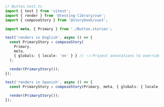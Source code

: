 ```ts
// Button.test.ts
import { test } from 'vitest';
import { render } from '@testing-library/vue';
import { composeStory } from '@storybook/vue3';

import meta, { Primary } from './Button.stories';

test('renders in English', async () => {
  const PrimaryStory = composeStory(
    Primary,
    meta,
    { globals: { locale: 'en' } } // 👈 Project annotations to override the locale
  );

  render(PrimaryStory());
});

test('renders in Spanish', async () => {
  const PrimaryStory = composeStory(Primary, meta, { globals: { locale: 'es' } });

  render(PrimaryStory());
});
```
